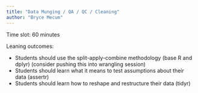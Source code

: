 ```yaml
---
title: "Data Munging / QA / QC / Cleaning"
author: "Bryce Mecum"
---
```


Time slot: 60 minutes

Leaning outcomes:

- Students should use the split-apply-combine methodology (base R and dplyr) (consider pushing this into wrangling session)
- Students should learn what it means to test assumptions about their data (assertr)
- Students should learn how to reshape and restructure their data (tidyr)
